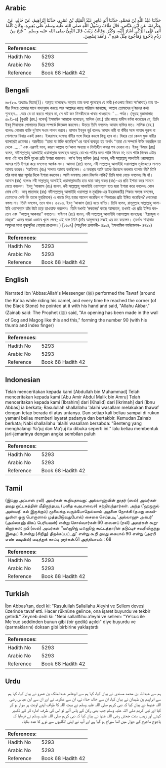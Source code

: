 ## Arabic


<div dir="rtl" lang="ar" style={{fontSize:'larger',backgroundColor:'#f8f9fa',padding:20}}>
حَدَّثَنَا عَبْدُ اللَّهِ بْنُ مُحَمَّدٍ، حَدَّثَنَا أَبُو عَامِرٍ عَبْدُ الْمَلِكِ بْنُ عَمْرٍو، حَدَّثَنَا إِبْرَاهِيمُ، عَنْ خَالِدٍ، عَنْ عِكْرِمَةَ، عَنِ ابْنِ عَبَّاسٍ، قَالَ طَافَ رَسُولُ اللَّهِ صلى الله عليه وسلم عَلَى بَعِيرِهِ، وَكَانَ كُلَّمَا أَتَى عَلَى الرُّكْنِ أَشَارَ إِلَيْهِ، وَكَبَّرَ‏.‏ وَقَالَتْ زَيْنَبُ قَالَ النَّبِيُّ صلى الله عليه وسلم ‏ "‏ فُتِحَ مِنْ رَدْمِ يَأْجُوجَ وَمَأْجُوجَ مِثْلُ هَذِهِ ‏"‏‏.‏ وَعَقَدَ تِسْعِينَ‏.‏
</div>
<div style={{backgroundColor:'#f8f9fa',padding:20, marginBottom: 10}}><table> <thead> <tr> <th>References:</th> <th></th> </tr> </thead> <tbody><tr><td>Hadith No</td><td>5293</td></tr><tr><td>Arabic No</td><td>5293</td></tr><tr><td>Reference</td><td>Book 68 Hadith 42</td></tr></tbody></table></div>

## Bengali


<div dir="ltr" lang="bn" style={{fontSize:'larger',backgroundColor:'#f8f9fa',padding:20}}>
৬৮/২৩. অধ্যায়ঃ যিহার[1]। আল্লাহ বলেছেনঃ আল্লাহ তার কথা শুনেছেন যে নারী (খাওলাহ বিনত সা‘লাবাহ) তার স্বামীর বিষয়ে তোমার সাথে বাদানুবাদ করছে আর আল্লাহর কাছে ফরিয়াদ জানাচ্ছে, আল্লাহ তোমাদের দু’জনের কথা শুনছেন.....আর যে তা করতে পারবে না, সে ষাট জন মিসকীনকে খাবার খাওয়াবে।’ ... পর্যন্ত। (সূরাহ মুজাদালাহ ৫৮/১-৪) [বুখারী (রহ.) বলেন] ইসমাঈল আমাকে বলেছেন, মালিক (রহ.) তাঁর কাছে হাদীস বর্ণনা করেছেন যে, তিনি ইবনু শিহাবকে গোলামের যিহার সম্পর্কে জিজ্ঞেস করলেন। উত্তরে তিনি বললেনঃ আযাদ ব্যক্তির মত। মালিক (রহ.) বলেনঃ গোলাম ব্যক্তি দু’মাস সওম পালন করবে। হাসান ইবনুল হুর্র বলেনঃ আযাদ নারী বা বাঁদীর সঙ্গে আযাদ পুরুষ বা গোলামের যিহার একই রকম। ইকরামাহ বলেনঃ বাঁদীর সঙ্গে যিহার করলে কিছু হবে না। যিহার তো কেবল মুক্ত নারীর ব্যাপারেই প্রযোজ্য। আরবীতে ‘‘তারা যা উক্তি করেছিল’’এর অর্থে ব্যবহৃত হয় অর্থাৎ ‘‘তারা যে সম্পর্কে উক্তি করেছিল তা থেকে .....’’ এবং এরূপই ভাল, কারণ আল্লাহ তা‘আলা অন্যায় ও ভিত্তিহীন কথার পথ দেখান না। ইবনু ‘উমার (রাঃ) বলেন, নবীসাল্লাল্লাহু আলাইহি ওয়াসাল্লাম বলেছেন আল্লাহ চোখের পানির জন্য শাস্তি দিবেন না; তবে শাস্তি দিবেন এটার জন্য এই বলে তিনি মুখের প্রতি ইশারা করলেন। কা‘ব ইবনু মালিক (রাঃ) বলেন, নবী সাল্লাল্লাহু আলাইহি ওয়াসাল্লাম আমার প্রতি ইশারা করে বললেনঃ অর্ধেক লও। আসমা (রাঃ) বলেন, নবী সাল্লাল্লাহু আলাইহি ওয়াসাল্লাম সূর্যগ্রহণের সালাত আদায় করেন। ‘আয়িশাহ (রাঃ) সালাত আদায় করছিলেন। এ অবস্থায় আমি তাকে জিজ্ঞেস করলাম ব্যাপার কী? তিনি তাঁর মাথা দ্বারা সূর্যের দিকে ইশারা করলেন। আমি বললামঃ কোন নিদর্শন নাকি? তিনি মাথা নেড়ে বললেনঃ জি হাঁ। আনাস (রাঃ) বলেনঃ নবী সাল্লাল্লাহু আলাইহি ওয়াসাল্লামতাঁর হাত দ্বারা আবূ বাকর (রাঃ)-এর প্রতি ইশারা করে সামনে যেতে বললেন। ইবনু ‘আব্বাস (রাঃ) বলেন, নবী সাল্লাল্লাহু আলাইহি ওয়াসাল্লাম হাত দ্বারা ইশারা করে বললেনঃ কোন দোষ নেই। আবূ ক্বাতাদাহ (রাঃ) নবীসাল্লাল্লাহু আলাইহি ওয়াসাল্লা ম মুহরিম-এর ইহরামকারী) শিকার সম্বন্ধে বললেন, তোমাদের কেউ কি তাকে মুহরিমকে) এ কাজে লিপ্ত হবার আদেশ করেছিল বা শিকারের প্রতি ইঙ্গিত করেছিল? লোকেরা বললঃ না। তিনি বললেন, তবে খাও। ৫২৯৩. ইবনু ‘আব্বাস (রাঃ) হতে বর্ণিত। তিনি বলেন, রাসূলুল্লাহ সাল্লাল্লাহু আলাইহি ওয়াসাল্লাম তাঁর উটে চড়ে তাওয়াফ করলেন। তিনি যখনই ‘রুকনের’ কাছে আসতেন, তখনই এর প্রতি ইঙ্গিত করতেন এবং ‘‘আল্লাহু আকবার’’ বলতেন। যাইনাব (রাঃ) বলেন, নবী সাল্লাল্লাহু আলাইহি ওয়াসাল্লাম বলেছেনঃ ‘‘ইয়াজুজ ও মাজূজ’’ এদের দরজা এভাবে খুলে গেছে; এই বলে তিনি (তাঁর আঙ্গুলকে) নব্বই এর মত করলেন। (অর্থাৎ শাহাদাত অঙ্গুলের মাথা বৃদ্ধাঙ্গুলির গোড়ায় রাখলেন।) [১৬০৭] (আধুনিক প্রকাশনী- ৪৯০৪, ইসলামিক ফাউন্ডেশন- ৪৭৯৯)
</div>
<div style={{backgroundColor:'#f8f9fa',padding:20, marginBottom: 10}}><table> <thead> <tr> <th>References:</th> <th></th> </tr> </thead> <tbody><tr><td>Hadith No</td><td>5293</td></tr><tr><td>Arabic No</td><td>5293</td></tr><tr><td>Reference</td><td>Book 68 Hadith 42</td></tr></tbody></table></div>

## English


<div dir="ltr" lang="en" style={{fontSize:'larger',backgroundColor:'#f8f9fa',padding:20}}>
Narrated Ibn 'Abbas:Allah's Messenger (ﷺ) performed the Tawaf (around the Ka'ba while riding his camel, and every time he reached the corner (of the Black Stone) he pointed at it with his hand and said, "Allahu Akbar." (Zainab said: The Prophet (ﷺ) said, "An opening has been made in the wall of Gog and Magog like this and this," forming the number 90 (with his thumb and index finger)
</div>
<div style={{backgroundColor:'#f8f9fa',padding:20, marginBottom: 10}}><table> <thead> <tr> <th>References:</th> <th></th> </tr> </thead> <tbody><tr><td>Hadith No</td><td>5293</td></tr><tr><td>Arabic No</td><td>5293</td></tr><tr><td>Reference</td><td>Book 68 Hadith 42</td></tr></tbody></table></div>

## Indonesian


<div dir="ltr" lang="id" style={{fontSize:'larger',backgroundColor:'#f8f9fa',padding:20}}>
Telah menceritakan kepada kami [Abdullah bin Muhammad] Telah menceritakan kepada kami [Abu Amir Abdul Malik bin Amru] Telah menceritakan kepada kami [Ibrahim] dari [Khalid] dari [Ikrimah] dari [Ibnu Abbas] ia berkata; Rasulullah shallallahu 'alaihi wasallam melakukan thawaf dengan tetap berada di atas untanya. Dan setiap kali beliau sampai di rukun yamani beliau memberi isyarat padanya dan bertakbir. Kemudan Zainab berkata; Nabi shallallahu 'alaihi wasallam bersabda: "Benteng yang menghalangi Ya'juj dan Ma'juj itu dibuka seperti ini." lalu beliau membentuk jari-jemarinya dengan angka sembilan puluh
</div>
<div style={{backgroundColor:'#f8f9fa',padding:20, marginBottom: 10}}><table> <thead> <tr> <th>References:</th> <th></th> </tr> </thead> <tbody><tr><td>Hadith No</td><td>5293</td></tr><tr><td>Arabic No</td><td>5293</td></tr><tr><td>Reference</td><td>Book 68 Hadith 42</td></tr></tbody></table></div>

## Tamil


<div dir="ltr" lang="ta" style={{fontSize:'larger',backgroundColor:'#f8f9fa',padding:20}}>
(இப்னு அப்பாஸ் ரலி) அவர்கள் கூறியதாவது: அல்லாஹ்வின் தூதர் (ஸல்) அவர்கள் தமது ஒட்டகத்தின் மீதிருந்தபடி (புனித கஅபாவைச்) சுற்றிவந்தார்கள். அந்த (‘ஹஜருல் அஸ்வத்’ கல் இருக்கும்) மூலைக்கு வரும்போதெல்லாம் அதனை நோக்கி (தமது கையிலுள்ள ஒரு பொருளால் முத்தமிடுவதுபோல்) சைகை செய்தபடி ‘அல்லாஹு அக்பர்’ (அல்லாஹ் மிகப் பெரியவன்) என்று சொல்வார்கள்.60 ஸைனப் (ரலி) அவர்கள் கூறுகிறார்கள்: நபி (ஸல்) அவர்கள் ‘‘யஃஜூஜ் மஃஜூஜ் கூட்டத்தாரின் தடுப்புச் சுவரிலிருந்து இதைப் போன்று (சிறிது) திறக்கப்பட்டது” என்று கூறி தமது கையால் 90 என்று (அரபி எண் வடிவில்) மடித்துக் காட்டி னார்கள்.61 அத்தியாயம் : 68
</div>
<div style={{backgroundColor:'#f8f9fa',padding:20, marginBottom: 10}}><table> <thead> <tr> <th>References:</th> <th></th> </tr> </thead> <tbody><tr><td>Hadith No</td><td>5293</td></tr><tr><td>Arabic No</td><td>5293</td></tr><tr><td>Reference</td><td>Book 68 Hadith 42</td></tr></tbody></table></div>

## Turkish


<div dir="ltr" lang="tr" style={{fontSize:'larger',backgroundColor:'#f8f9fa',padding:20}}>
İbn Abbas'tan, dedi ki: "Rasuluilah Sallallahu Aleyhi ve Sellem devesi üzerinde tavaf etti. Hacer rüknüne gelince, ona işaret buyurdu ve tekbir getirdi." Zeyneb dedi ki: "Nebi sallallfıhu a1eyhi ve sellem: "Ye'cuc ile Me'cuc seddinden bunun gibi (bir gedik) açıldı" diye buyurdu ve (parmaklarını) doksan gibi birbirine yakIaştırdı
</div>
<div style={{backgroundColor:'#f8f9fa',padding:20, marginBottom: 10}}><table> <thead> <tr> <th>References:</th> <th></th> </tr> </thead> <tbody><tr><td>Hadith No</td><td>5293</td></tr><tr><td>Arabic No</td><td>5293</td></tr><tr><td>Reference</td><td>Book 68 Hadith 42</td></tr></tbody></table></div>

## Urdu


<div dir="rtl" lang="ur" style={{fontSize:'larger',backgroundColor:'#f8f9fa',padding:20}}>
ہم سے عبداللہ بن محمد مسندی نے بیان کیا، کہا ہم سے ابوعامر عبدالملک بن عمرو نے بیان کیا، کہا ہم سے ابراہیم بن طہمان نے بیان کیا، ان سے خالد حذاء نے، ان سے عکرمہ نے اور ان سے ابن عباس رضی اللہ عنہما نے بیان کیا کہ نبی کریم صلی اللہ علیہ وسلم نے بیت اللہ کا طواف اپنے اونٹ پر سوار ہو کر کیا اور نبی کریم صلی اللہ علیہ وسلم جب بھی رکن کے پاس آتے تو اس کی طرف اشارہ کر کے تکبیر کہتے اور زینب بنت جحش رضی اللہ عنہا نے بیان کیا کہ نبی کریم صلی اللہ علیہ وسلم نے فرمایا کہ یاجوج ماجوج کے دیوار میں اتنا سوراخ ہو گیا ہے اور آپ نے اپنی انگلیوں سے نوے کا عدد بنایا۔
</div>
<div style={{backgroundColor:'#f8f9fa',padding:20, marginBottom: 10}}><table> <thead> <tr> <th>References:</th> <th></th> </tr> </thead> <tbody><tr><td>Hadith No</td><td>5293</td></tr><tr><td>Arabic No</td><td>5293</td></tr><tr><td>Reference</td><td>Book 68 Hadith 42</td></tr></tbody></table></div>